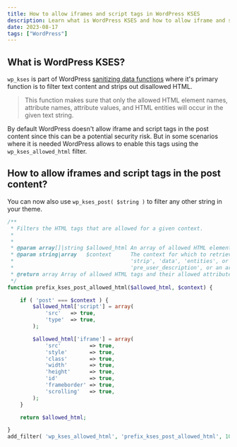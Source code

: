 ```yaml
---
title: How to allow iframes and script tags in WordPress KSES
description: Learn what is WordPress KSES and how to allow iframe and script tags in post content.
date: 2023-08-17
tags: ["WordPress"]
---
```



## What is WordPress KSES?

`wp_kses` is part of WordPress <a href="https://developer.wordpress.org/apis/security/sanitizing/" target="_blank" rel="nofollow">sanitizing data functions</a> where it's primary function is to filter text content and strips out disallowed HTML.

> This function makes sure that only the allowed HTML element names, attribute names, attribute values, and HTML entities will occur in the given text string.

By default WordPress doesn't allow iframe and script tags in the post content since this can be a potential security risk.
But in some scenarios where it is needed WordPress allows to enable this tags using the `wp_kses_allowed_html` filter.

## How to allow iframes and script tags in the post content?

You can now also use `wp_kses_post( $string )` to filter any other string in your theme.

<WideContent>

```php title="functions.php"
/**
 * Filters the HTML tags that are allowed for a given context.
 *
 *
 * @param array[]|string $allowed_html An array of allowed HTML elements and attributes
 * @param string|array   $context      The context for which to retrieve tags. Allowed values are 'post',
 *                                     'strip', 'data', 'entities', or the name of a field filter such as
 *                                     'pre_user_description', or an array of allowed HTML elements and attributes.
 * @return array Array of allowed HTML tags and their allowed attributes.
 */
function prefix_kses_post_allowed_html($allowed_html, $context) {

    if ( 'post' === $context ) {
    	$allowed_html['script'] = array(
    		'src'   => true,
    		'type'  => true,
    	);

    	$allowed_html['iframe'] = array(
    		'src'         => true,
    		'style'       => true,
    		'class'       => true,
    		'width'       => true,
    		'height'      => true,
    		'id'          => true,
    		'frameborder' => true,
    		'scrolling'   => true,
    	);
    }

    return $allowed_html;

}
add_filter( 'wp_kses_allowed_html', 'prefix_kses_post_allowed_html', 10, 2 );
```

</WideContent>
